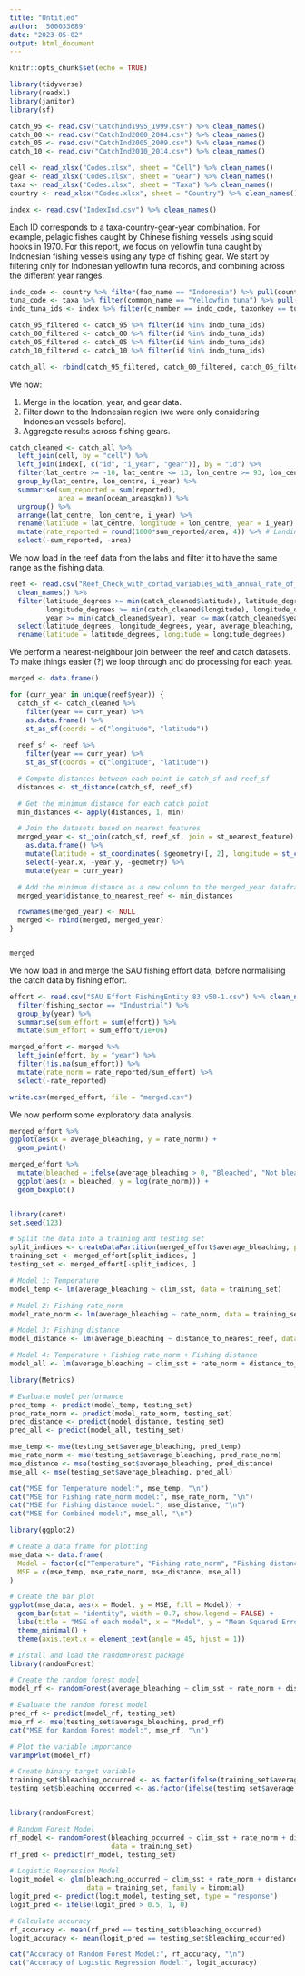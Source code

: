 ```yaml
---
title: "Untitled"
author: '500033689'
date: "2023-05-02"
output: html_document
---
```


```r
knitr::opts_chunk$set(echo = TRUE)
```

```r
library(tidyverse)
library(readxl)
library(janitor)
library(sf)
```

```r
catch_95 <- read.csv("CatchInd1995_1999.csv") %>% clean_names()
catch_00 <- read.csv("CatchInd2000_2004.csv") %>% clean_names()
catch_05 <- read.csv("CatchInd2005_2009.csv") %>% clean_names()
catch_10 <- read.csv("CatchInd2010_2014.csv") %>% clean_names()

cell <- read_xlsx("Codes.xlsx", sheet = "Cell") %>% clean_names()
gear <- read_xlsx("Codes.xlsx", sheet = "Gear") %>% clean_names()
taxa <- read_xlsx("Codes.xlsx", sheet = "Taxa") %>% clean_names()
country <- read_xlsx("Codes.xlsx", sheet = "Country") %>% clean_names()

```

```r
index <- read.csv("IndexInd.csv") %>% clean_names()
```


Each ID corresponds to a taxa-country-gear-year combination.
For example, pelagic fishes caught by Chinese fishing vessels using squid hooks in 1970.
For this report, we focus on yellowfin tuna caught by Indonesian fishing vessels using any type of fishing gear.
We start by filtering only for Indonesian yellowfin tuna records, and combining across the different year ranges.

```r
indo_code <- country %>% filter(fao_name == "Indonesia") %>% pull(country)
tuna_code <- taxa %>% filter(common_name == "Yellowfin tuna") %>% pull(taxon_key)
indo_tuna_ids <- index %>% filter(c_number == indo_code, taxonkey == tuna_code) %>% pull(id)

catch_95_filtered <- catch_95 %>% filter(id %in% indo_tuna_ids)
catch_00_filtered <- catch_00 %>% filter(id %in% indo_tuna_ids)
catch_05_filtered <- catch_05 %>% filter(id %in% indo_tuna_ids)
catch_10_filtered <- catch_10 %>% filter(id %in% indo_tuna_ids)

catch_all <- rbind(catch_95_filtered, catch_00_filtered, catch_05_filtered, catch_10_filtered)
```

We now:

1. Merge in the location, year, and gear data.
2. Filter down to the Indonesian region (we were only considering Indonesian vessels before).
3. Aggregate results across fishing gears.

```r
catch_cleaned <- catch_all %>% 
  left_join(cell, by = "cell") %>% 
  left_join(index[, c("id", "i_year", "gear")], by = "id") %>% 
  filter(lat_centre >= -10, lat_centre <= 13, lon_centre >= 93, lon_centre <= 134) %>% 
  group_by(lat_centre, lon_centre, i_year) %>% 
  summarise(sum_reported = sum(reported),
            area = mean(ocean_areasqkm)) %>% 
  ungroup() %>% 
  arrange(lat_centre, lon_centre, i_year) %>% 
  rename(latitude = lat_centre, longitude = lon_centre, year = i_year) %>% 
  mutate(rate_reported = round(1000*sum_reported/area, 4)) %>% # Landings per 1000 square kilometres
  select(-sum_reported, -area)
```

We now load in the reef data from the labs and filter it to have the same range as the fishing data.

```r
reef <- read.csv("Reef_Check_with_cortad_variables_with_annual_rate_of_SST_change.csv") %>% 
  clean_names() %>% 
  filter(latitude_degrees >= min(catch_cleaned$latitude), latitude_degrees <= max(catch_cleaned$latitude), 
         longitude_degrees >= min(catch_cleaned$longitude), longitude_degrees <= max(catch_cleaned$longitude),
         year >= min(catch_cleaned$year), year <= max(catch_cleaned$year)) %>% 
  select(latitude_degrees, longitude_degrees, year, average_bleaching, clim_sst) %>% 
  rename(latitude = latitude_degrees, longitude = longitude_degrees)
```

We perform a nearest-neighbour join between the reef and catch datasets.
To make things easier (?) we loop through and do processing for each year.

```r
merged <- data.frame()

for (curr_year in unique(reef$year)) {
  catch_sf <- catch_cleaned %>% 
    filter(year == curr_year) %>% 
    as.data.frame() %>% 
    st_as_sf(coords = c("longitude", "latitude"))
  
  reef_sf <- reef %>% 
    filter(year == curr_year) %>% 
    st_as_sf(coords = c("longitude", "latitude"))

  # Compute distances between each point in catch_sf and reef_sf
  distances <- st_distance(catch_sf, reef_sf)

  # Get the minimum distance for each catch point
  min_distances <- apply(distances, 1, min)

  # Join the datasets based on nearest features
  merged_year <- st_join(catch_sf, reef_sf, join = st_nearest_feature) %>% 
    as.data.frame() %>% 
    mutate(latitude = st_coordinates(.$geometry)[, 2], longitude = st_coordinates(.$geometry)[, 1]) %>% 
    select(-year.x, -year.y, -geometry) %>% 
    mutate(year = curr_year)

  # Add the minimum distance as a new column to the merged_year dataframe
  merged_year$distance_to_nearest_reef <- min_distances

  rownames(merged_year) <- NULL
  merged <- rbind(merged, merged_year)
}



```

```r
merged
```


We now load in and merge the SAU fishing effort data, before normalising the catch data by fishing effort.

```r
effort <- read.csv("SAU Effort FishingEntity 83 v50-1.csv") %>% clean_names() %>% 
  filter(fishing_sector == "Industrial") %>% 
  group_by(year) %>% 
  summarise(sum_effort = sum(effort)) %>% 
  mutate(sum_effort = sum_effort/1e+06)

merged_effort <- merged %>% 
  left_join(effort, by = "year") %>% 
  filter(!is.na(sum_effort)) %>% 
  mutate(rate_norm = rate_reported/sum_effort) %>% 
  select(-rate_reported)

write.csv(merged_effort, file = "merged.csv")
```

We now perform some exploratory data analysis.

```r
merged_effort %>% 
ggplot(aes(x = average_bleaching, y = rate_norm)) +
  geom_point()

merged_effort %>% 
  mutate(bleached = ifelse(average_bleaching > 0, "Bleached", "Not bleached")) %>% 
  ggplot(aes(x = bleached, y = log(rate_norm))) +
  geom_boxplot()



```
```r
library(caret)
set.seed(123)

# Split the data into a training and testing set
split_indices <- createDataPartition(merged_effort$average_bleaching, p = 0.8, list = FALSE)
training_set <- merged_effort[split_indices, ]
testing_set <- merged_effort[-split_indices, ]

```
```r
# Model 1: Temperature
model_temp <- lm(average_bleaching ~ clim_sst, data = training_set)

# Model 2: Fishing rate_norm
model_rate_norm <- lm(average_bleaching ~ rate_norm, data = training_set)

# Model 3: Fishing distance
model_distance <- lm(average_bleaching ~ distance_to_nearest_reef, data = training_set)


```

```r
# Model 4: Temperature + Fishing rate_norm + Fishing distance
model_all <- lm(average_bleaching ~ clim_sst + rate_norm + distance_to_nearest_reef, data = training_set)

```

```r
library(Metrics)

# Evaluate model performance
pred_temp <- predict(model_temp, testing_set)
pred_rate_norm <- predict(model_rate_norm, testing_set)
pred_distance <- predict(model_distance, testing_set)
pred_all <- predict(model_all, testing_set)

mse_temp <- mse(testing_set$average_bleaching, pred_temp)
mse_rate_norm <- mse(testing_set$average_bleaching, pred_rate_norm)
mse_distance <- mse(testing_set$average_bleaching, pred_distance)
mse_all <- mse(testing_set$average_bleaching, pred_all)

cat("MSE for Temperature model:", mse_temp, "\n")
cat("MSE for Fishing rate_norm model:", mse_rate_norm, "\n")
cat("MSE for Fishing distance model:", mse_distance, "\n")
cat("MSE for Combined model:", mse_all, "\n")

```
```r
library(ggplot2)

# Create a data frame for plotting
mse_data <- data.frame(
  Model = factor(c("Temperature", "Fishing rate_norm", "Fishing distance", "Combined")),
  MSE = c(mse_temp, mse_rate_norm, mse_distance, mse_all)
)

# Create the bar plot
ggplot(mse_data, aes(x = Model, y = MSE, fill = Model)) +
  geom_bar(stat = "identity", width = 0.7, show.legend = FALSE) +
  labs(title = "MSE of each model", x = "Model", y = "Mean Squared Error") +
  theme_minimal() +
  theme(axis.text.x = element_text(angle = 45, hjust = 1))


```
```r
# Install and load the randomForest package
library(randomForest)

# Create the random forest model
model_rf <- randomForest(average_bleaching ~ clim_sst + rate_norm + distance_to_nearest_reef, data = training_set, ntree = 500, mtry = 2, importance = TRUE)

# Evaluate the random forest model
pred_rf <- predict(model_rf, testing_set)
mse_rf <- mse(testing_set$average_bleaching, pred_rf)
cat("MSE for Random Forest model:", mse_rf, "\n")

# Plot the variable importance
varImpPlot(model_rf)

```
```r
# Create binary target variable
training_set$bleaching_occurred <- as.factor(ifelse(training_set$average_bleaching > 0, 1, 0))
testing_set$bleaching_occurred <- as.factor(ifelse(testing_set$average_bleaching > 0, 1, 0))


library(randomForest)

# Random Forest Model
rf_model <- randomForest(bleaching_occurred ~ clim_sst + rate_norm + distance_to_nearest_reef,
                         data = training_set)
rf_pred <- predict(rf_model, testing_set)

# Logistic Regression Model
logit_model <- glm(bleaching_occurred ~ clim_sst + rate_norm + distance_to_nearest_reef, 
                   data = training_set, family = binomial)
logit_pred <- predict(logit_model, testing_set, type = "response")
logit_pred <- ifelse(logit_pred > 0.5, 1, 0)

# Calculate accuracy
rf_accuracy <- mean(rf_pred == testing_set$bleaching_occurred)
logit_accuracy <- mean(logit_pred == testing_set$bleaching_occurred)

cat("Accuracy of Random Forest Model:", rf_accuracy, "\n")
cat("Accuracy of Logistic Regression Model:", logit_accuracy)

```

